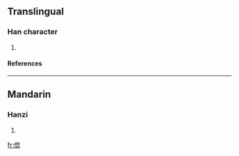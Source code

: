 ==Translingual==
===Han character===
{{Han char|rn=61|rad=心|as=08|sn=11|four=9601<sub>1</sub>|canj=心日心心 (PAPP)}}
# {{defn|Han|sort=心08}}
====References====
{{Han ref|kx=0389.270|dkj=10752|dj=0723.130|hdz=42315.060|uh=60C3|ud=24771|bh=D563|bd=54627}}
----
==Mandarin==
===Hanzi===
{{cmn-hanzi|pin=[[kūn]] ([[kun1]])|wg=k'un<sup>1</sup>}}
# {{defn|Mandarin}}

[[fr:惃]]